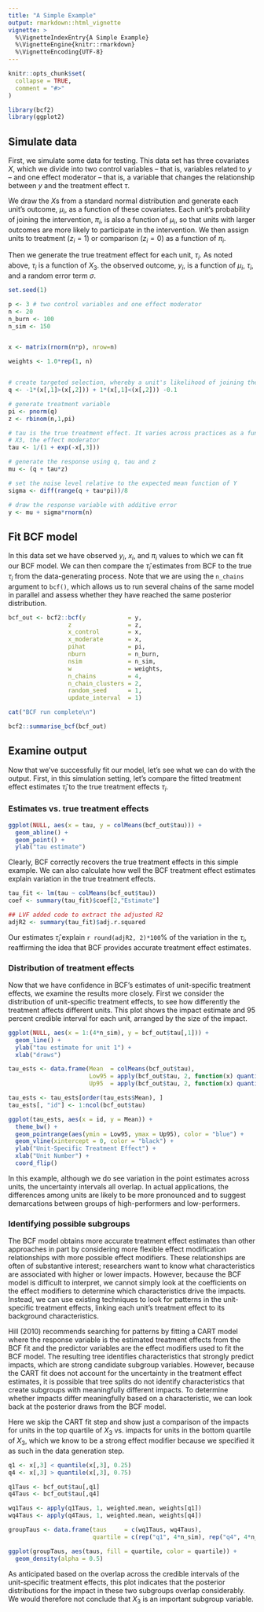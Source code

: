 ```yaml
---
title: "A Simple Example"
output: rmarkdown::html_vignette
vignette: >
  %\VignetteIndexEntry{A Simple Example}
  %\VignetteEngine{knitr::rmarkdown}
  %\VignetteEncoding{UTF-8}
---
```


```r
knitr::opts_chunk$set(
  collapse = TRUE,
  comment = "#>"
)
```

```r
library(bcf2)
library(ggplot2)
```

## Simulate data

First, we simulate some data for testing.  This data set has three covariates $X$, which we divide into two control variables -- that is, variables related to $y$ -- and one effect moderator -- that is, a variable that changes the relationship between $y$ and the treatment effect $\tau$.

We draw the $X$s from a standard normal distribution and generate each unit's outcome, $\mu_i$, as a function of these covariates.  Each unit's probability of joining the intervention, $\pi_i$, is also a function of $\mu_i$, so that units with larger outcomes are more likely to participate in the intervention.  We then assign units to treatment ($z_i = 1$) or comparison ($z_i = 0$) as a function of $\pi_i$.

Then we generate the true treatment effect for each unit, $\tau_i$.  As noted above, $\tau_i$ is a function of $X_3$.  the observed outcome, $y_i$, is a function of $\mu_i$, $\tau_i$, and a random error term $\sigma$.

```r
set.seed(1)

p <- 3 # two control variables and one effect moderator
n <- 20
n_burn <- 100
n_sim <- 150


x <- matrix(rnorm(n*p), nrow=n)

weights <- 1.0*rep(1, n)


# create targeted selection, whereby a unit's likelihood of joining the intervention (pi) is related to its expected outcome (mu)
q <- -1*(x[,1]>(x[,2])) + 1*(x[,1]<(x[,2])) -0.1

# generate treatment variable
pi <- pnorm(q)
z <- rbinom(n,1,pi)

# tau is the true treatment effect. It varies across practices as a function of
# X3, the effect moderator
tau <- 1/(1 + exp(-x[,3]))

# generate the response using q, tau and z
mu <- (q + tau*z)

# set the noise level relative to the expected mean function of Y
sigma <- diff(range(q + tau*pi))/8

# draw the response variable with additive error
y <- mu + sigma*rnorm(n)
```

## Fit BCF model

In this data set we have observed $y_i$, $x_i$, and $\pi_i$ values to which we can fit our BCF model.  We can then compare the $\hat{\tau}_i$ estimates from BCF to the true $\tau_i$ from the data-generating process.  Note that we are using the `n_chains` argument to `bcf()`, which allows us to run several chains of the same model in parallel and assess whether they have reached the same posterior distribution.

```r
bcf_out <- bcf2::bcf(y            = y,
                 z                = z,
                 x_control        = x,
                 x_moderate       = x,
                 pihat            = pi,
                 nburn            = n_burn,
                 nsim             = n_sim,
                 w                = weights,
                 n_chains         = 4,
                 n_chain_clusters = 2,
                 random_seed      = 1,
                 update_interval  = 1)

cat("BCF run complete\n")
```

```r
bcf2::summarise_bcf(bcf_out)
```

## Examine output

Now that we've successfully fit our model, let's see what we can do with the output.  First, in this simulation setting, let's compare the fitted treatment effect estimates $\hat{\tau}_i$ to the true treatment effects $\tau_i$.


### Estimates vs. true treatment effects

```r
ggplot(NULL, aes(x = tau, y = colMeans(bcf_out$tau))) +
  geom_abline() +
  geom_point() +
  ylab("tau estimate")
```

Clearly, BCF correctly recovers the true treatment effects in this simple example.  We can also calculate how well the BCF treatment effect estimates explain variation in the true treatment effects.
```r
tau_fit <- lm(tau ~ colMeans(bcf_out$tau))
coef <- summary(tau_fit)$coef[2,"Estimate"]

## LVF added code to extract the adjusted R2
adjR2 <- summary(tau_fit)$adj.r.squared
```
Our estimates $\hat{\tau}_i$ explain `r round(adjR2, 2)*100`% of the variation in the $\tau_i$, reaffirming the idea that BCF provides accurate treatment effect estimates.

### Distribution of treatment effects

Now that we have confidence in BCF's estimates of unit-specific treatment effects, we examine the results more closely.  First we consider the distribution of unit-specific treatment effects, to see how differently the treatment affects different units.  This plot shows the impact estimate and 95 percent credible interval for each unit, arranged by the size of the impact.

```r
ggplot(NULL, aes(x = 1:(4*n_sim), y = bcf_out$tau[,1])) +
  geom_line() +
  ylab("tau estimate for unit 1") +
  xlab("draws")
```

```r
tau_ests <- data.frame(Mean  = colMeans(bcf_out$tau),
                       Low95 = apply(bcf_out$tau, 2, function(x) quantile(x, 0.025)),
                       Up95  = apply(bcf_out$tau, 2, function(x) quantile(x, 0.975)))

tau_ests <- tau_ests[order(tau_ests$Mean), ]
tau_ests[, "id"] <- 1:ncol(bcf_out$tau)

ggplot(tau_ests, aes(x = id, y = Mean)) +
  theme_bw() +
  geom_pointrange(aes(ymin = Low95, ymax = Up95), color = "blue") +
  geom_vline(xintercept = 0, color = "black") +
  ylab("Unit-Specific Treatment Effect") +
  xlab("Unit Number") +
  coord_flip()
```

In this example, although we do see variation in the point estimates across units, the uncertainty intervals all overlap.  In actual applications, the differences among units are likely to be more pronounced and to suggest demarcations between groups of high-performers and low-performers.

### Identifying possible subgroups

The BCF model obtains more accurate treatment effect estimates than other approaches in part by considering more flexible effect modification relationships with more possible effect modifiers.  These relationships are often of substantive interest; researchers want to know what characteristics are associated with higher or lower impacts.  However, because the BCF model is difficult to interpret, we cannot simply look at the coefficients on the effect modifiers to determine which characteristics drive the impacts.  Instead, we can use existing techniques to look for patterns in the unit-specific treatment effects, linking each unit's treatment effect to its background characteristics.

Hill (2010) recommends searching for patterns by fitting a CART model where the response variable is the estimated treatment effects from the BCF fit and the predictor variables are the effect modifiers used to fit the BCF model.  The resulting tree identifies characteristics that strongly predict impacts, which are strong candidate subgroup variables.  However, because the CART fit does not account for the uncertainty in the treatment effect estimates, it is possible that tree splits do not identify characteristics that create subgroups with meaningfully different impacts.  To determine whether impacts differ meaningfully based on a characteristic, we can look back at the posterior draws from the BCF model.

Here we skip the CART fit step and show just a comparison of the impacts for units in the top quartile of $X_3$ vs. impacts for units in the bottom quartile of $X_3$, which we know to be a strong effect modifier because we specified it as such in the data generation step.

```r
q1 <- x[,3] < quantile(x[,3], 0.25)
q4 <- x[,3] > quantile(x[,3], 0.75)

q1Taus <- bcf_out$tau[,q1]
q4Taus <- bcf_out$tau[,q4]

wq1Taus <- apply(q1Taus, 1, weighted.mean, weights[q1])
wq4Taus <- apply(q4Taus, 1, weighted.mean, weights[q4])

groupTaus <- data.frame(taus     = c(wq1Taus, wq4Taus),
                        quartile = c(rep("q1", 4*n_sim), rep("q4", 4*n_sim)))

ggplot(groupTaus, aes(taus, fill = quartile, color = quartile)) +
  geom_density(alpha = 0.5)
```

As anticipated based on the overlap across the credible intervals of the unit-specific treatment effects, this plot indicates that the posterior distributions for the impact in these two subgroups overlap considerably.  We would therefore not conclude that $X_3$ is an important subgroup variable. 